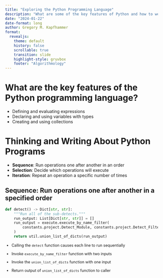 ```yaml
---
title: "Exploring the Python Programming Language"
description: "What are some of the key features of Python and how to we measure their performance?"
date: "2024-01-22"
date-format: long
author: Gregory M. Kapfhammer
format:
  revealjs:
    theme: default
    history: false
    scrollable: true
    transition: slide
    highlight-style: gruvbox
    footer: "Algorithmology"
---
```


# What are the key features of the Python programming language?

::: incremental
- Defining and evaluating expressions
- Declaring and using variables with types
- Creating and using collections
:::

# Thinking and Writing About Python Programs

::: incremental
- **Sequence**: Run operations one after another in an order
- **Selection**: Decide which operations will execute
- **Iteration**: Repeat an operation a specific number of times
:::

## Sequence: Run operations one after another in a specified order

```python
def detect() -> Dict[str, str]:
    """Run all of the sub-detects."""
    run_output: List[Dict[str, str]] = []
    run_output = execute.execute_by_name_filter(
        constants.project.Detect_Module, constants.project.Detect_Filter
    )
    return util.union_list_of_dicts(run_output)
```

::: incremental
::: {style="margin-top: 0.5em; font-size: 0.9em;"}

- Calling the `detect` function causes each line to run sequentially

- Invoke `execute_by_name_filter` function with two inputs

- Invoke the `union_list_of_dicts` function with one input

- Return output of `union_list_of_dicts` function to caller

:::
:::
